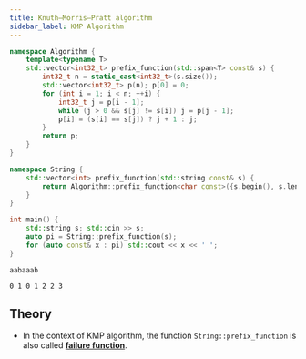 ```yaml
---
title: Knuth–Morris–Pratt algorithm
sidebar_label: KMP Algorithm
---
```




<Tabs>
<TabItem label="Code">

```cpp title="Algorithm::prefix_function | String::prefix_function"
namespace Algorithm {
    template<typename T>
    std::vector<int32_t> prefix_function(std::span<T> const& s) {
        int32_t n = static_cast<int32_t>(s.size());
        std::vector<int32_t> p(n); p[0] = 0;
        for (int i = 1; i < n; ++i) {
            int32_t j = p[i - 1];
            while (j > 0 && s[j] != s[i]) j = p[j - 1];
            p[i] = (s[i] == s[j]) ? j + 1 : j;
        }
        return p;
    }
}

namespace String {
    std::vector<int> prefix_function(std::string const& s) {
        return Algorithm::prefix_function<char const>({s.begin(), s.length()});
    }
}
```

</TabItem>
<TabItem label="Verify">
<div class="verify-tab">
<div class="verify">

```cpp title="Verification"
int main() {
    std::string s; std::cin >> s;
    auto pi = String::prefix_function(s);
    for (auto const& x : pi) std::cout << x << ' ';
}
```

</div>
<div class="input">

```text title="Input"
aabaaab
```

</div>
<div class="output">

```text title="Output"
0 1 0 1 2 2 3 
```

</div>
</div>
</TabItem>
</Tabs>

## Theory

- In the context of KMP algorithm, the function `String::prefix_function` is also called <u>**failure function**</u>.